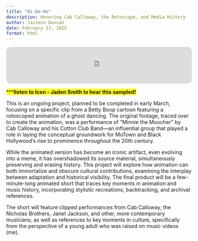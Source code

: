 ```yaml
---
title: "Hi-De-Ho"
description: Honoring Cab Calloway, the Rotoscope, and Media History
author: Jazzmin Duncan
date: February 17, 2025
format: html
---
```


:::: {.content-visible when-format="html"}
<iframe style="border-radius:12px" src="https://open.spotify.com/embed/track/7wf7NTTnSbWVkvDChqKFup?utm_source=generator" width="100%" height="100" frameBorder="0" allowfullscreen="" allow="autoplay; clipboard-write; encrypted-media; fullscreen; picture-in-picture" loading="lazy"></iframe>
::::
<span style="background-color: yellow; font-weight: bold;">^^^listen to Icon - Jaden Smith to hear this sampled!</span>

This is an ongoing project, planned to be completed in early March, focusing on a specific clip from a Betty Boop cartoon featuring a rotoscoped animation of a ghost dancing. The original footage, traced over to create the animation, was a performance of "Minnie the Moocher" by Cab Calloway and his Cotton Club Band—an influential group that played a role in laying the conceptual groundwork for MoTown and Black Hollywood’s rise to prominence throughout the 20th century. 

While the animated version has become an iconic artifact, even evolving into a meme, it has overshadowed its source material, simultaneously preserving and erasing history. This project will explore how animation can both immortalize and obscure cultural contributions, examining the interplay between adaptation and historical visibility. The final product will be a few-minute-long animated short that traces key moments in animation and music history, incorporating stylistic recreations, backtracking, and archival references.

The short will feature clipped performances from Cab Calloway, the Nicholas Brothers, Janet Jackson, and other, more contemporary musicians; as well as references to key moments in culture, specifically from the perspective of a young adult who was raised on music videos (me).

